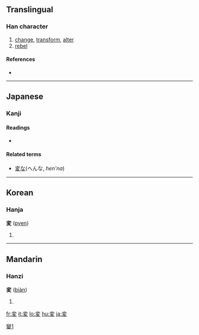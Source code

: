 {{also|變|变}}
==Translingual==

===Han character===
{{Han char|rn=35|rad=夊|as=06|sn=9|four=|canj=卜金竹水 (YCHE)}}

# [[change]], [[transform]], [[alter]]
# [[rebel]]

====References====
* {{Han ref|kx=0245.101|dkj=05703|hdz=20869.080|uh=5909|ud=22793}}

----

==Japanese==

===Kanji===
{{ja-kanji|grade=4|rs=夊06}}

====Readings====
* {{ja-readings|on=[[へん]] (''hen'')|kun=[[かわる]] (''kawaru''), [[かえる]] (''kaeru'')}}

====Related terms====
* [[変な]](へんな, ''hen'na'')

[[Category:CJKV characters simplified differently in Japan and China|變1]]

----

==Korean==

===Hanja===
'''変''' ([[pyen]])<!--needs hangul-->

# {{defn|Korean}}

----

==Mandarin==

===Hanzi===
'''変''' ([[biàn]])

# {{defn|Mandarin}}

[[fr:変]]
[[it:変]]
[[lo:変]]
[[hu:変]]
[[ja:変]]